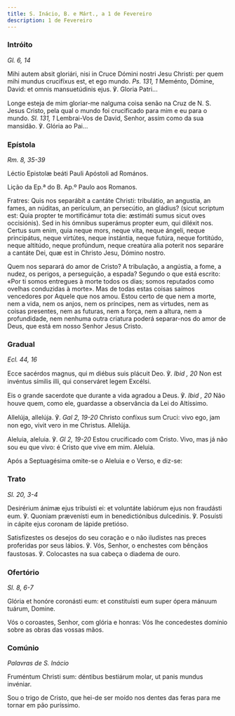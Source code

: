```yaml
---
title: S. Inácio, B. e Márt., a 1 de Fevereiro
description: 1 de Fevereiro
---
```


### Intróito

<em>Gl. 6, 14</em>

<div class="side-by-side not-content">

Mihi autem absit gloriári, nisi in Cruce Dómini nostri Jesu Christi: per quem mihi mundus crucifíxus est, et ego mundo. <em>Ps. 131, 1</em> Meménto, Dómine, David: et omnis mansuetúdinis ejus. ℣. Gloria Patri...

Longe esteja de mim gloriar-me nalguma coisa senão na Cruz de N. S. Jesus Cristo, pela qual o mundo foi crucificado para mim e eu para o mundo. <em>Sl. 131, 1</em> Lembrai-Vos de David, Senhor, assim como da sua mansidão. ℣. Glória ao Pai...

</div>

### Epístola

<em>Rm. 8, 35-39</em>

<div class="side-by-side not-content">

Léctio Epistolæ beáti Pauli Apóstoli ad Romános.

Lição da Ep.ª do B. Ap.º Paulo aos Romanos.

Fratres: Quis nos separábit a cantáte Christi: tribulátio, an angustia, an fames, an núditas, an perículum, an persecútio, an gládius? (sicut scriptum est: Quia propter te mortificámur tota die: æstimáti sumus sicut oves occisiónis). Sed in his ómnibus superámus propter eum, qui diléxit nos. Certus sum enim, quia neque mors, neque vita, neque ángeli, neque principátus, neque virtútes, neque instántia, neque futúra, neque fortitúdo, neque altitúdo, neque profúndum, neque creatúra alia poterit nos separáre a cantáte Dei, quæ est in Christo Jesu, Dómino nostro.

Quem nos separará do amor de Cristo? A tribulação, a angústia, a fome, a nudez, os perigos, a perseguição, a espada? Segundo o que está escrito: «Por ti somos entregues à morte todos os dias; somos reputados como ovelhas conduzidas à morte». Mas de todas estas coisas saímos vencedores por Aquele que nos amou. Estou certo de que nem a morte, nem a vida, nem os anjos, nem os príncipes, nem as virtudes, nem as coisas presentes, nem as futuras, nem a força, nem a altura, nem a profundidade, nem nenhuma outra criatura poderá separar-nos do amor de Deus, que está em nosso Senhor Jesus Cristo.

</div>

### Gradual

<em>Ecl. 44, 16</em>

<div class="side-by-side not-content">

Ecce sacérdos magnus, qui m diébus suis plácuit Deo. ℣. <em>Ibid , 20</em> Non est invéntus símilis illi, qui conserváret legem Excélsi.

Eis o grande sacerdote que durante a vida agradou a Deus. ℣. <em>Ibid , 20</em> Não houve quem, como ele, guardasse a observância da Lei do Altíssimo.

Allelúja, allelúja. ℣. <em>Gal 2, 19-20</em> Christo confíxus sum Cruci: vivo ego, jam non ego, vivit vero in me Christus. Allelúja.

Aleluia, aleluia. ℣. <em>Gl 2, 19-20</em> Estou crucificado com Cristo. Vivo, mas já não sou eu que vivo: é Cristo que vive em mim. Aleluia.

</div>

<aside>Após a Septuagésima omite-se o Aleluia e o Verso, e diz-se:</aside>

### Trato

<em>Sl. 20, 3-4</em>

<div class="side-by-side not-content">

Desirérium ánimæ ejus tribuísti ei: et voluntáte labiórum ejus non fraudásti eum. ℣. Quoniam prævenísti eum in benedictiónibus dulcedinis. ℣. Posuísti in cápite ejus coronam de lápide pretióso.

Satisfizestes os desejos do seu coração e o não iludistes nas preces proferidas por seus lábios. ℣. Vós, Senhor, o enchestes com bênçãos faustosas. ℣. Colocastes na sua cabeça o diadema de ouro.

</div>

### Ofertório

<em>Sl. 8, 6-7</em>

<div class="side-by-side not-content">

Glória et honóre coronásti eum: et constituísti eum super ópera mánuum tuárum, Domine.

Vós o coroastes, Senhor, com glória e honras: Vós lhe concedestes domínio sobre as obras das vossas mãos.

</div>

### Comúnio

<em>Palavras de S. Inácio</em>

<div class="side-by-side not-content">

Fruméntum Christi sum: déntibus bestiárum molar, ut panis mundus invéniar.

Sou o trigo de Cristo, que hei-de ser moído nos dentes das feras para me tornar em pão puríssimo.

</div>
